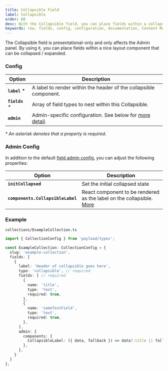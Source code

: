 ```yaml
---
title: Collapsible Field
label: Collapsible
order: 60
desc: With the Collapsible field, you can place fields within a collapsible layout component that can be collapsed / expanded.
keywords: row, fields, config, configuration, documentation, Content Management System, cms, headless, javascript, node, react, express
---
```


<Banner >
  The Collapsible field is presentational-only and only affects the Admin panel. By using it, you can place fields within a nice layout component that can be collapsed / expanded.
</Banner>

### Config

| Option         | Description                                                               |
| -------------- | ------------------------------------------------------------------------- |
| **`label`** *  | A label to render within the header of the collapsible component.         |
| **`fields`** * | Array of field types to nest within this Collapsible.                     |
| **`admin`**    | Admin-specific configuration. See below for [more detail](#admin-config). |

*\* An asterisk denotes that a property is required.*

### Admin Config

In addition to the default [field admin config](/docs/fields/overview#admin-config), you can adjust the following properties:

| Option                 | Description                     |
| ---------------------- | ------------------------------- |
| **`initCollapsed`**    | Set the initial collapsed state |
| **`components.CollapsibleLabel`**  | React component to be rendered as the label on the collapsible. [More](/admin/components/#field-component) |

### Example

`collections/ExampleCollection.ts`
```ts
import { CollectionConfig } from 'payload/types';

const ExampleCollection: CollectionConfig = {
  slug: 'example-collection',
  fields: [
    {
      label: 'Header of collapsible goes here',
      type: 'collapsible', // required
      fields: [ // required
        {
          name: 'title',
          type: 'text',
          required: true,
        },
        {
          name: 'someTextField',
          type: 'text',
          required: true,
        },
      ],
      admin: {
        components: {
          CollapsibleLabel: ({ data, fallback }) => data?.title || fallback,
        },
      },
    }
  ]
};
```
